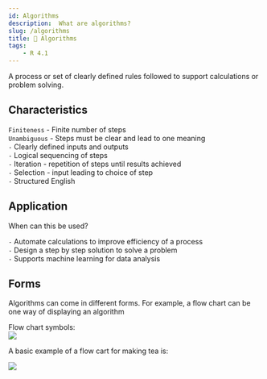 ```yaml
---
id: Algorithms
description:  What are algorithms?
slug: /algorithms
title: 🌵 Algorithms
tags:
    - R 4.1
---
```


<p className="grey">A process or set of clearly defined rules followed to support calculations or problem solving. </p>

## Characteristics

`Finiteness` - Finite number of steps <br />
`Unambiguous` - Steps must be clear and lead to one meaning <br />
`-` Clearly defined inputs and outputs <br />
`-` Logical sequencing of steps <br />
`-` Iteration - repetition of steps until results achieved <br />
`-` Selection - input leading to choice of step <br />
`-` Structured English <br />

## Application
When can this be used?

`-` Automate calculations to improve efficiency of a process <br />
`-` Design a step by step solution to solve a problem <br />
`-` Supports machine learning for data analysis <br />

## Forms
Algorithms can come in different forms. For example, a flow chart can be one way of displaying an algorithm


Flow chart symbols: <br />
![](/img/flow-chart-symbols.png)

A basic example of a flow cart for making tea is:

![](/img/flow-chart-making-tea.png)


